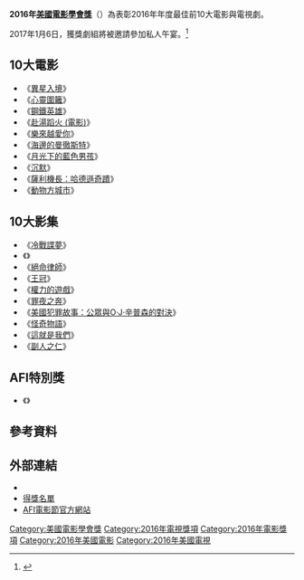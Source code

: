 {{multiple issues|
{{expand|time=2016-12-09T01:42:16+00:00}}
{{newsrelease|time=2016-12-09T01:42:16+00:00}}
{{prose|time=2016-12-09T01:42:16+00:00}}
}}
'''2016年[[美國電影學會|美國電影學會獎]]'''（{{lang-en|'''American Film Institute Awards 2016'''}}）為表彰2016年年度最佳前10大電影與電視劇。

2017年1月6日，獲獎劇組將被邀請參加私人午宴。<ref name="awards list">{{cite web|title=Here Are the AFI AWARDS 2016 Official Selections|url=http://blog.afi.com/here-are-the-afi-awards-2016-official-selections/|website=[[美國電影學會|American Film Institute]]|date=2015-12-15|accessdate=2016-12-09|archive-date=2018-01-17|archive-url=https://web.archive.org/web/20180117190901/http://blog.afi.com/here-are-the-afi-awards-2016-official-selections/|dead-url=yes}}</ref>

== 10大電影 ==
*《[[異星入境|異星入境]]》
*《[[心靈圍籬|心靈圍籬]]》
*《[[鋼鐵英雄|鋼鐵英雄]]》
*《[[赴湯蹈火_(電影)|赴湯蹈火 (電影)]]》
*《[[樂來越愛你|樂來越愛你]]》
*《[[海邊的曼徹斯特|海邊的曼徹斯特]]》
*《[[月光下的藍色男孩|月光下的藍色男孩]]》
*《[[沉默_(電影)|沉默]]》
*《[[薩利機長：哈德遜奇蹟|薩利機長：哈德遜奇蹟]]》
*《[[動物方城市|動物方城市]]》

== 10大影集 ==
*《[[美國諜夢|冷戰諜夢]]》
*《{{tsl|en|Atlanta (TV series)|亞特蘭大 (電視影集)|亞特蘭大}}》
*《[[絕命律師|絕命律師]]》
*《[[王冠_(电视剧)|王冠]]》
*《[[權力的遊戲_(電視劇)|權力的遊戲]]》
*《[[罪夜之奔|罪夜之奔]]》
*《[[公眾與O·J·辛普森的對決：美國犯罪故事|美國犯罪故事：公眾與O·J·辛普森的對決]]》
*《[[怪奇物語|怪奇物語]]》
*《[[這就是我們|這就是我們]]》
*《[[副人之仁|副人之仁]]》

== AFI特別獎 ==
*《{{tsl|en|O.J.: Made in America|O.J.辛普森：美國製造}}》

== 參考資料 ==
{{reflist}}

== 外部連結 ==
*{{Official|http://www.afi.com/}}{{en}}
*[http://blog.afi.com/here-are-the-afi-awards-2016-official-selections/ 得獎名單]{{Wayback|url=http://blog.afi.com/here-are-the-afi-awards-2016-official-selections/ |date=20180117190901 }}{{en}}
*[http://www.afi.com/afifest AFI電影節官方網站]{{Wayback|url=http://www.afi.com/afifest |date=20150121070723 }}{{en}}

{{美國電影學會獎}}

[[Category:美國電影學會獎|Category:美國電影學會獎]]
[[Category:2016年電視獎項|Category:2016年電視獎項]]
[[Category:2016年電影獎項|Category:2016年電影獎項]]
[[Category:2016年美國電影|Category:2016年美國電影]]
[[Category:2016年美國電視|Category:2016年美國電視]]